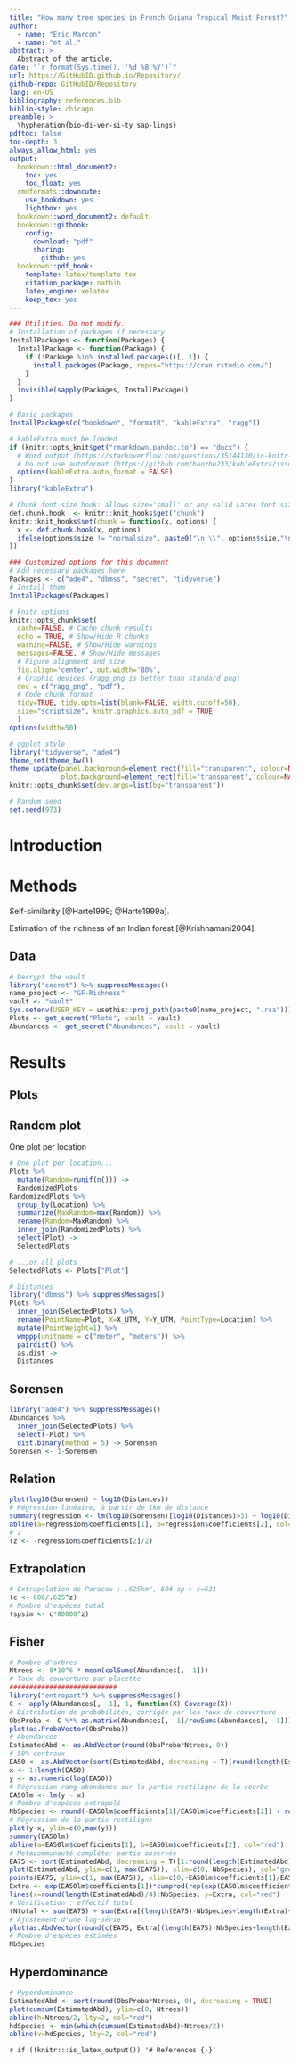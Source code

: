 ```yaml
---
title: "How many tree species in French Guiana Tropical Moist Forest?"
author:
  - name: "Eric Marcon"
  - name: "et al."
abstract: >
  Abstract of the article.
date: "`r format(Sys.time(), '%d %B %Y')`"
url: https://GitHubID.github.io/Repository/
github-repo: GitHubID/Repository
lang: en-US
bibliography: references.bib
biblio-style: chicago
preamble: >
  \hyphenation{bio-di-ver-si-ty sap-lings}
pdftoc: false
toc-depth: 3
always_allow_html: yes
output:
  bookdown::html_document2:
    toc: yes
    toc_float: yes
  rmdformats::downcute:
    use_bookdown: yes
    lightbox: yes
  bookdown::word_document2: default
  bookdown::gitbook:
    config:
      download: "pdf"
      sharing:
        github: yes
  bookdown::pdf_book:
    template: latex/template.tex
    citation_package: natbib
    latex_engine: xelatex
    keep_tex: yes
---
```


```r
### Utilities. Do not modify.
# Installation of packages if necessary
InstallPackages <- function(Packages) {
  InstallPackage <- function(Package) {
    if (!Package %in% installed.packages()[, 1]) {
      install.packages(Package, repos="https://cran.rstudio.com/")
    }
  }
  invisible(sapply(Packages, InstallPackage))
}

# Basic packages
InstallPackages(c("bookdown", "formatR", "kableExtra", "ragg"))

# kableExtra must be loaded 
if (knitr::opts_knit$get("rmarkdown.pandoc.to") == "docx") {
  # Word output (https://stackoverflow.com/questions/35144130/in-knitr-how-can-i-test-for-if-the-output-will-be-pdf-or-word)
  # Do not use autoformat (https://github.com/haozhu233/kableExtra/issues/308)
  options(kableExtra.auto_format = FALSE)
}
library("kableExtra")

# Chunk font size hook: allows size='small' or any valid Latex font size in chunk options
def.chunk.hook  <- knitr::knit_hooks$get("chunk")
knitr::knit_hooks$set(chunk = function(x, options) {
  x <- def.chunk.hook(x, options)
  ifelse(options$size != "normalsize", paste0("\n \\", options$size,"\n\n", x, "\n\n \\normalsize"), x)
})
```

```r
### Customized options for this document
# Add necessary packages here
Packages <- c("ade4", "dbmss", "secret", "tidyverse")
# Install them
InstallPackages(Packages)

# knitr options
knitr::opts_chunk$set(
  cache=FALSE, # Cache chunk results
  echo = TRUE, # Show/Hide R chunks
  warning=FALSE, # Show/Hide warnings
  messages=FALSE, # Show/Hide messages
  # Figure alignment and size
  fig.align='center', out.width='80%',
  # Graphic devices (ragg_png is better than standard png)
  dev = c("ragg_png", "pdf"),
  # Code chunk format
  tidy=TRUE, tidy.opts=list(blank=FALSE, width.cutoff=50),
  size="scriptsize", knitr.graphics.auto_pdf = TRUE
  )
options(width=50)

# ggplot style
library("tidyverse", "ade4")
theme_set(theme_bw())
theme_update(panel.background=element_rect(fill="transparent", colour=NA),
             plot.background=element_rect(fill="transparent", colour=NA))
knitr::opts_chunk$set(dev.args=list(bg="transparent"))

# Random seed
set.seed(973)
```

# Introduction

# Methods

Self-similarity [@Harte1999; @Harte1999a].

Estimation of the richness of an Indian forest [@Krishnamani2004].

## Data

```r
# Decrypt the vault
library("secret") %>% suppressMessages()
name_project <- "GF-Richness"
vault <- "vault"
Sys.setenv(USER_KEY = usethis::proj_path(paste0(name_project, ".rsa")))
Plots <- get_secret("Plots", vault = vault)
Abundances <- get_secret("Abundances", vault = vault)
```


# Results

## Plots

## Random plot

One plot per location

```r
# One plot per location...
Plots %>% 
  mutate(Random=runif(n())) -> 
  RandomizedPlots
RandomizedPlots %>% 
  group_by(Location) %>%
  summarize(MaxRandom=max(Random)) %>% 
  rename(Random=MaxRandom) %>% 
  inner_join(RandomizedPlots) %>% 
  select(Plot) -> 
  SelectedPlots

# ...or all plots
SelectedPlots <- Plots["Plot"]

# Distances
library("dbmss") %>% suppressMessages()
Plots %>% 
  inner_join(SelectedPlots) %>%
  rename(PointName=Plot, X=X_UTM, Y=Y_UTM, PointType=Location) %>% 
  mutate(PointWeight=1) %>% 
  wmppp(unitname = c("meter", "meters")) %>% 
  pairdist() %>% 
  as.dist -> 
  Distances
```


## Sorensen

```r
library("ade4") %>% suppressMessages()
Abundances %>% 
  inner_join(SelectedPlots) %>% 
  select(-Plot) %>% 
  dist.binary(method = 5) -> Sorensen
Sorensen <- 1-Sorensen
```

## Relation

```r
plot(log10(Sorensen) ~ log10(Distances))
# Régression linéaire, à partir de 1km de distance
summary(regression <- lm(log10(Sorensen)[log10(Distances)>3] ~ log10(Distances)[log10(Distances)>3]))
abline(a=regression$coefficients[1], b=regression$coefficients[2], col="red")
# z
(z <- -regression$coefficients[2]/2)
```

## Extrapolation

```r
# Extrapolation de Paracou : .625km², 604 sp > c=631
(c <- 600/.625^z)
# Nombre d'espèces total
(spsim <- c*80000^z)
```

## Fisher

```r
# Nombre d'arbres
Ntrees <- 8*10^6 * mean(colSums(Abundances[, -1]))
# Taux de couverture par placette
###########################
library("entropart") %>% suppressMessages()
C <- apply(Abundances[, -1], 1, function(X) Coverage(X))
# Distribution de probabilités, corrigée par les taux de couverture
ObsProba <- C %*% as.matrix(Abundances[, -1]/rowSums(Abundances[, -1]))/nrow(Abundances)
plot(as.ProbaVector(ObsProba))
# Abondances
EstimatedAbd <- as.AbdVector(round(ObsProba*Ntrees, 0))
# 50% centraux
EA50 <- as.AbdVector(sort(EstimatedAbd, decreasing = T)[round(length(EstimatedAbd)/4):round(length(EstimatedAbd)*3/4)])
x <- 1:length(EA50)
y <- as.numeric(log(EA50))
# Régression rang-abondance sur la partie rectiligne de la courbe
EA50lm <- lm(y ~ x)
# Nombre d'espèces extrapolé
NbSpecies <- round(-EA50lm$coefficients[1]/EA50lm$coefficients[2]) + round(length(EstimatedAbd)/4)-1
# Régression de la partie rectiligne
plot(y~x, ylim=c(0,max(y)))
summary(EA50lm)
abline(a=EA50lm$coefficients[1], b=EA50lm$coefficients[2], col="red")
# Metacommunauté complète: partie observée
EA75 <- sort(EstimatedAbd, decreasing = T)[1:round(length(EstimatedAbd)*3/4)]
plot(EstimatedAbd, ylim=c(1, max(EA75)), xlim=c(0, NbSpecies), col="grey")
points(EA75, ylim=c(1, max(EA75)), xlim=c(0,-EA50lm$coefficients[1]/EA50lm$coefficients[2]))
Extra <- exp(EA50lm$coefficients[1])*cumprod(rep(exp(EA50lm$coefficients[2]), NbSpecies-round(length(EstimatedAbd)/4)+1))
lines(x=round(length(EstimatedAbd)/4):NbSpecies, y=Extra, col="red")
# Vérification : effectif total
(Ntotal <- sum(EA75) + sum(Extra[(length(EA75)-NbSpecies+length(Extra)+1):length(Extra)]))
# Ajustement d'une log-série
plot(as.AbdVector(round(c(EA75, Extra[(length(EA75)-NbSpecies+length(Extra)+1):length(Extra)]))), Distribution = "lseries")
# Nombre d'espèces estimées
NbSpecies
```

## Hyperdominance

```r
# Hyperdominance
EstimatedAbd <- sort(round(ObsProba*Ntrees, 0), decreasing = TRUE)
plot(cumsum(EstimatedAbd), ylim=c(0, Ntrees))
abline(h=Ntrees/2, lty=2, col="red")
hdSpecies <- min(which(cumsum(EstimatedAbd)>Ntrees/2))
abline(v=hdSpecies, lty=2, col="red")
```


`r if (!knitr:::is_latex_output()) '# References {-}'`
